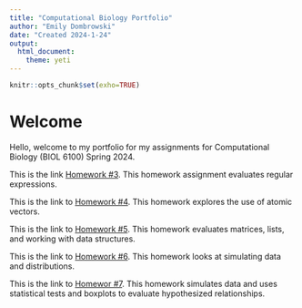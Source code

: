 ```yaml
---
title: "Computational Biology Portfolio"
author: "Emily Dombrowski"
date: "Created 2024-1-24"
output: 
  html_document: 
    theme: yeti
---
```


```r
knitr::opts_chunk$set(exho=TRUE)
```

# Welcome
Hello, welcome to my portfolio for my assignments for Computational Biology (BIOL 6100) Spring 2024.

This is the link [Homework #3](hw3.html). This homework assignment evaluates regular expressions. 

This is the link to [Homework #4](hw4.html). This homework explores the use of atomic vectors.

This is the link to [Homework #5](hw5.html). This homework evaluates matrices, lists, and working with data structures. 

This is the link to [Homework #6](hx6.html). This homework looks at simulating data and distributions.

This is the link to [Homewor #7](hw7.html). This homework simulates data and uses statistical tests and boxplots to evaluate hypothesized relationships. 